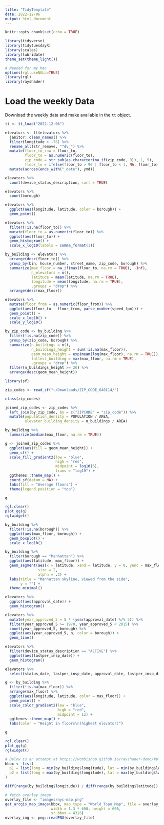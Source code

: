 ```yaml
---
title: "TidyTemplate"
date: 2022-12-06
output: html_document
---
```


```r

knitr::opts_chunk$set(echo = TRUE)

library(tidyverse)
library(tidytuesdayR)
library(scales)
library(lubridate)
theme_set(theme_light())

# Needed for my Mac
options(rgl.useNULL=TRUE) 
library(rgl)
library(rayshader)
```

# Load the weekly Data

Download the weekly data and make available in the `tt` object.

```r

tt <- tt_load("2022-12-06")

elevators <- tt$elevators %>%
  janitor::clean_names() %>%
  filter(longitude > -76) %>%
  rename_all(str_remove, "^dv_") %>%
  mutate(floor_to_raw = floor_to,
         floor_to = as.numeric(floor_to),
         zip_code = str_sub(as.character(na_if(zip_code, 0)), 1, 5),
         floor_to = ifelse(floor_to > 90 | floor_to < 1, NA, floor_to)) %>%
  mutate(across(ends_with("_date"), ymd))
```

```r
elevators %>%
  count(device_status_description, sort = TRUE)

elevators %>%
  count(borough)

elevators %>%
  ggplot(aes(longitude, latitude, color = borough)) +
  geom_point()

elevators %>%
  filter(!is.na(floor_to)) %>%
  mutate(floor_to = as.numeric(floor_to)) %>%
  ggplot(aes(floor_to)) +
  geom_histogram() +
  scale_x_log10(labels = comma_format(1))

by_building <- elevators %>%
  arrange(desc(floor_to)) %>%
  group_by(bin, house_number, street_name, zip_code, borough) %>%
  summarize(max_floor = na_if(max(floor_to, na.rm = TRUE), -Inf),
            n_elevators = n(),
            latitude = mean(latitude, na.rm = TRUE),
            longitude = mean(longitude, na.rm = TRUE),
            .groups = "drop") %>%
  arrange(desc(max_floor))
```


```r
elevators %>%
  mutate(floor_from = as.numeric(floor_from)) %>%
  ggplot(aes(floor_to - floor_from, parse_number(speed_fpm))) +
  geom_point() +
  scale_x_log10() +
  scale_y_log10()
```


```r
by_zip_code <- by_building %>%
  filter(!is.na(zip_code)) %>%
  group_by(zip_code, borough) %>%
  summarize(n_buildings = n(),
            n_buildings_height = sum(!is.na(max_floor)),
            geom_mean_height = exp(mean(log(max_floor), na.rm = TRUE)),
            tallest_building = max(max_floor, na.rm = TRUE),
            .groups = "drop") %>%
  filter(n_buildings_height >= 20) %>%
  arrange(desc(geom_mean_height))
```


```r
library(sf)

zip_codes <- read_sf("~/Downloads/ZIP_CODE_040114/")

class(zip_codes)

joined_zip_codes <- zip_codes %>%
  left_join(by_zip_code, by = c("ZIPCODE" = "zip_code")) %>%
  mutate(population_density = POPULATION / AREA,
         elevator_building_density = n_buildings / AREA)
```

```r
by_building %>%
  summarize(median(max_floor, na.rm = TRUE))

g <- joined_zip_codes %>%
  ggplot(aes(fill = geom_mean_height)) +
  geom_sf() +
  scale_fill_gradient2(low = "blue",
                       high = "red",
                       midpoint = log10(6),
                       trans = "log10") +
  ggthemes::theme_map() +
  coord_sf(datum = NA) +
  labs(fill = "Average floors") +
  theme(legend.position = "top")

g

rgl.clear()
plot_gg(g)
rglwidget()

by_building %>%
  filter(!is.na(borough)) %>%
  ggplot(aes(max_floor, borough)) +
  geom_boxplot() +
  scale_x_log10()

by_building %>%
  filter(borough == "Manhattan") %>%
  ggplot(aes(latitude, max_floor)) +
  geom_segment(aes(x = latitude, xend = latitude, y = 0, yend = max_floor),
               size = 2,
               alpha = .2) +
  labs(title = "Manhattan skyline, viewed from the side",
       y = "") +
  theme_minimal()

elevators %>%
  ggplot(aes(approval_date)) +
  geom_histogram()

elevators %>%
  mutate(year_approved_5 = 5 * (year(approval_date) %/% 5)) %>%
  filter(year_approved_5 >= 1970, year_approved_5 < 2015) %>%
  count(year_approved_5, borough) %>%
  ggplot(aes(year_approved_5, n, color = borough)) +
  geom_line()

elevators %>%
  filter(device_status_description == "ACTIVE") %>%
  ggplot(aes(lastper_insp_date)) +
  geom_histogram()

elevators %>%
  select(status_date, lastper_insp_date, approval_date, lastper_insp_disp)
```


```r
g <- by_building %>%
  filter(!is.na(max_floor)) %>%
  arrange(max_floor) %>%
  ggplot(aes(longitude, latitude, color = max_floor)) +
  geom_point() +
  scale_color_gradient2(low = "blue",
                        high = "red",
                        midpoint = 12) +
  ggthemes::theme_map() +
  labs(color = "Height in floors\n(highest elevator)")

g

rgl.clear()
plot_gg(g)
rglwidget()
```

```r
# Below is an attempt at https://wcmbishop.github.io/rayshader-demo/#plotting-my-own-map
bbox <- list(
  p1 = list(long = min(by_building$longitude), lat = min(by_building$latitude)),
  p2 = list(long = max(by_building$longitude), lat = max(by_building$latitude))
)

diff(range(by_building$longitude)) / diff(range(by_building$latitude))

# fetch overlay image
overlay_file <- "images/nyc-map.png"
get_arcgis_map_image(bbox, map_type = "World_Topo_Map", file = overlay_file,
                     width = 1.3 * 600, height = 600, 
                     sr_bbox = 4326)
overlay_img <- png::readPNG(overlay_file)

```
